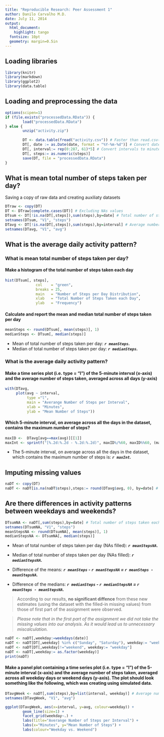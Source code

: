 ```yaml
---
title: "Reproducible Research: Peer Assessment 1"
author: Danilo Carvalho M.D.
date: July 11, 2014
output:
  html_document:
    highlight: tango
  fontsize: 10pt
  geometry: margin=0.5in
---
```


## Loading libraries
```r
library(knitr)
library(markdown)
library(ggplot2)
library(data.table)
```

## Loading and preprocessing the data
```r
options(scipen=1)
if (file.exists("processedData.RData")) {
        load("processedData.RData")
} else {
        unzip("activity.zip")
        
        DT <- data.table(fread("activity.csv")) # Faster than read.csv()
        DT[, date := as.Date(date, format = "%Y-%m-%d")] # Convert dates from class "character" to class "Date"
        DT[, interval:= rep(0:287, 61)*5] # Convert intervals to minutes
        DT[, steps:= as.numeric(steps)]
        save(DT, file = "processedData.RData")
}
```

## What is mean total number of steps taken per day?

Saving a copy of raw data and creating auxiliaty datasets
```r
DTraw <- copy(DT)
DT <- DTraw[complete.cases(DT)] # Excluding NAs values
DTsum <- DT[!is.na(DT[,steps]),sum(steps),by=date] # Total number of steps taken each day
setnames(DTsum, "V1", "steps")
DTavg <- DT[!is.na(DT[,steps]),sum(steps),by=interval] # Average number of steps taken on each 5-minute interval, averaged across all days
setnames(DTavg, "V1", "avg")
```

## What is the average daily activity pattern?

### What is mean total number of steps taken per day?
#### Make a histogram of the total number of steps taken each day
```r
hist(DTsum[, steps], 
              col    = "green",
              breaks = 25,
              main   = "Number of Steps per Day Distribution",
              xlab   = "Total Number of Steps Taken each Day",
              ylab   = "Frequency")
```

#### Calculate and report the mean and median total number of steps taken per day
```r
meanSteps <- round(DTsum[, mean(steps)], 1)
medianSteps <- DTsum[, median(steps)]
```

+ Mean of total number of steps taken per day: ***`r meanSteps`.***
+ Median of total number of steps taken per day: ***`r medianSteps`.***

### What is the average daily activity pattern?

#### Make a time series plot (i.e. type = "l") of the 5-minute interval (x-axis) and the average number of steps taken, averaged across all days (y-axis)
```r
with(DTavg,
     plot(avg ~ interval,
          type ="l",
          main = "Averange Number of Steps per Interval",
          xlab = "Minutes",
          ylab = "Mean Number of Steps"))
```

#### Which 5-minute interval, on average across all the days in the dataset, contains the maximum number of steps?
```r
maxID <-  DTavg[avg==max(avg)][[1]]
maxInt <- sprintf("[%.2d:%.2d - %.2d:%.2d)", maxID%/%60, maxID%%60, (maxID+5)%/%60, (maxID+5)%%60) # Convert interval value to a more intuitive format
```

+ The 5-minute interval, on average across all the days in the dataset, which contains the maximum number of steps is: ***`r maxInt`.***

## Imputing missing values
```r
naDT <- copy(DT)
naDT <- naDT[is.na(naDT$steps),steps:= round(DTavg$avg, 0), by=date] # Fill NAs with the mean for that 5-minute interval
```

## Are there differences in activity patterns between weekdays and weekends?
```r
DTsumNA <- naDT[,sum(steps),by=date] # Total number of steps taken each day
setnames(DTsumNA, "V1", "steps")
meanStepsNA <- round(DTsumNA[, mean(steps)], 1)
medianStepsNA <- DTsumNA[, median(steps)]
```

+ Mean of total number of steps taken per day (NAs filled): ***`r meanStepsNA`.***
+ Median of total number of steps taken per day (NAs filled): ***`r medianStepsNA`.***

+ Difference of the means: ***`r meanSteps` - `r meanStepsNA` = `r meanSteps - meanStepsNA`.***
+ Difference of the medians: ***`r medianSteps` - `r medianStepsNA` = `r meanSteps - meanStepsNA`.***

> According to our results, **no significant diffence** from these new estimates (using the dataset with the filled-in missing values) from those of first part of the assignment were observed.  

> *Please note that in the first part of the assignment we did not take the missing values into our analysis. As it would lead us to unnecessary miscalculation.*

```r
naDT <- naDT[,weekday:=weekdays(date)]
naDT <- naDT[DT[,weekday] %in% c("Sunday", "Saturday"), weekday:= "weekend"]
naDT <- naDT[DT[,weekday]!="weekend", weekday:= "weekday"]
naDT <- naDT[,weekday:= as.factor(weekday)]
print(naDT)
```

#### Make a panel plot containing a time series plot (i.e. type = "l") of the 5-minute interval (x-axis) and the average number of steps taken, averaged across all weekday days or weekend days (y-axis). The plot should look something like the following, which was creating using simulated data.

```r
DTavgWeek <- naDT[,sum(steps),by=list(interval, weekday)] # Average number of steps taken on each 5-minute interval, averaged across all days
setnames(DTavgWeek, "V1", "avg")

ggplot(DTavgWeek, aes(x=interval, y=avg, colour=weekday)) +
        geom_line(size=1) +
        facet_grid(weekday~.) +
        labs(title="Averange Number of Steps per Interval") +
        labs(x="Minutes", y="Mean Number of Steps") +
        labs(colour="Weekday vs. Weekend")
```
